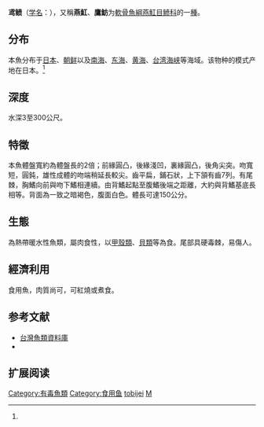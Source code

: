 {{Speciesbox
| name = 鸢鲼
| status = NE
| status_system = iucn3.1
| image = TobiEIesa.jpg
| genus = Myliobatis
| species = tobijei
| authority = Bleeker, 1854<ref name='id5292'>{{cite web| url =http://www.bioinfo.cn/db05/BjdwSpecies.php?action=view&id=5292| title =鸢鲼| work =中国动物物种编目数据库| publisher =中国科学院微生物研究所| author =中国科学院动物研究所| accessdate =2009-04-11| deadurl =yes| archiveurl =https://web.archive.org/web/20160305063237/http://www.bioinfo.cn/db05/BjdwSpecies.php?action=view&id=5292| archivedate =2016-03-05}}</ref>
| synonyms = *''Myliobatis tobije''<br /><small>Bleeker, 1854</small>
}}

'''鸢鲼'''（[[学名|学名]]：{{lang|la|''Myliobatis tobijei''}}），又稱'''燕魟'''、'''鷹魴'''为[[軟骨魚綱|軟骨魚綱]][[燕魟目|燕魟目]][[鲼科|鲼科]]的一[[種|種]]。

==分布==
本魚分布于[[日本|日本]]、[[朝鲜|朝鲜]]以及[[南海|南海]]、[[东海|东海]]、[[黄海|黄海]]、[[台湾海峡|台湾海峡]]等海域。该物种的模式产地在日本。<ref name='id5292'/>

==深度==
水深3至300公尺。

==特徵==
本魚體盤寬約為體盤長的2倍；前緣圓凸，後緣淺凹，裏緣圓凸，後角尖突。吻寬短，圓鈍，雄性成體的吻端稍延長較尖。齒平扁，鋪石狀，上下頷有齒7列。有尾棘，胸鰭向前與吻下鰭相連續。由背鰭起點至腹鰭後端之距離，大約與背鰭基底長相等。背面為一致之暗褐色，腹面白色。體長可達150公分。

==生態==
為熱帶暖水性魚類，屬肉食性，以[[甲殼類|甲殼類]]、[[貝類|貝類]]等為食。尾部具硬毒棘，易傷人。

==經濟利用==
食用魚，肉質尚可，可紅燒或煮食。

==参考文献==
{{reflist}}
*[http://fishdb.sinica.edu.tw/ 台灣魚類資料庫]{{Wayback|url=http://fishdb.sinica.edu.tw/ |date=20160304193340 }}
*{{FishBase_species|genus=Myliobatis|species=tobijei|year=2011|month=12}}

==扩展阅读==
{{refbegin}}
{{wikispecies-inline|Myliobatis tobijei|鸢鲼}}
{{refend}}
{{Taxonbar|from=Q3766634}}

[[Category:有毒魚類|Category:有毒魚類]]
[[Category:食用鱼|Category:食用鱼]]
[[Category:鲼属|tobijei]]
[[Category:1854年描述的魚類|M]]